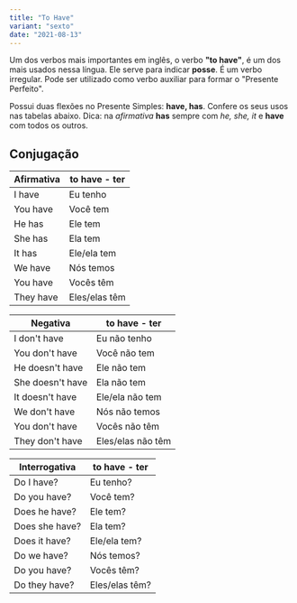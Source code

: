 ```yaml
---
title: "To Have"
variant: "sexto"
date: "2021-08-13"
---
```


Um dos verbos mais importantes em inglês, o verbo **"to have"**, é um dos mais usados nessa língua. Ele serve para indicar **posse**. É um verbo irregular. Pode ser utilizado como verbo auxiliar para formar o "Presente Perfeito".

Possui duas flexões no Presente Simples: **have, has**. Confere os seus usos nas tabelas abaixo. Dica: na _afirmativa_ **has** sempre com _he, she, it_ e **have** com todos os outros.

## Conjugação

| Afirmativa | to have - ter |
| ---------- | ------------- |
| I have     | Eu tenho      |
| You have   | Você tem      |
| He has     | Ele tem       |
| She has    | Ela tem       |
| It has     | Ele/ela tem   |
| We have    | Nós temos     |
| You have   | Vocês têm     |
| They have  | Eles/elas têm |

| Negativa         | to have - ter     |
| ---------------- | ----------------- |
| I don't have     | Eu não tenho      |
| You don't have   | Você não tem      |
| He doesn't have  | Ele não tem       |
| She doesn't have | Ela não tem       |
| It doesn't have  | Ele/ela não tem   |
| We don't have    | Nós não temos     |
| You don't have   | Vocês não têm     |
| They don't have  | Eles/elas não têm |

| Interrogativa  | to have - ter  |
| -------------- | -------------- |
| Do I have?     | Eu tenho?      |
| Do you have?   | Você tem?      |
| Does he have?  | Ele tem?       |
| Does she have? | Ela tem?       |
| Does it have?  | Ele/ela tem?   |
| Do we have?    | Nós temos?     |
| Do you have?   | Vocês têm?     |
| Do they have?  | Eles/elas têm? |
